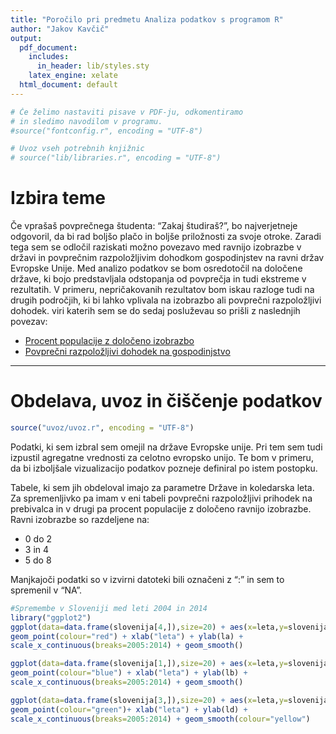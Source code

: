 ```yaml
---
title: "Poročilo pri predmetu Analiza podatkov s programom R"
author: "Jakov Kavčič"
output:
  pdf_document:
    includes:
      in_header: lib/styles.sty
    latex_engine: xelate
  html_document: default
---
```


```r
# Če želimo nastaviti pisave v PDF-ju, odkomentiramo
# in sledimo navodilom v programu.
#source("fontconfig.r", encoding = "UTF-8")

# Uvoz vseh potrebnih knjižnic
# source("lib/libraries.r", encoding = "UTF-8")
```

# Izbira teme

Če vprašaš povprečnega študenta: "Zakaj študiraš?", bo najverjetneje odgovoril, da bi rad boljšo plačo in boljše priložnosti za svoje otroke. Zaradi tega sem se odločil raziskati možno povezavo med ravnijo izobrazbe v državi in povprečnim razpoložljivim dohodkom gospodinjstev na ravni držav Evropske Unije. Med analizo podatkov se bom osredotočil na določene države, ki bojo predstavljala odstopanja od povprečja in tudi ekstreme v rezultatih. V primeru, nepričakovanih rezultatov bom iskau razloge tudi na drugih področjih, ki bi lahko vplivala na izobrazbo ali povprečni razpoložljivi dohodek.
viri katerih sem se do sedaj posluževau so prišli z naslednjih povezav:

 - [Procent populacije z določeno izobrazbo](http://appsso.eurostat.ec.europa.eu/nui/show.do?query=BOOKMARK_DS-053408_QID_6B4112F1_UID_-3F171EB0&layout=TIME,C,X,0;GEO,L,Y,0;HHTYP,L,Z,0;INDIC_IL,L,Z,1;UNIT,L,Z,2;INDICATORS,C,Z,3;&zSelection=DS-053408INDIC_IL,MED_E;DS-053408HHTYP,TOTAL;DS-053408INDICATORS,OBS_FLAG;DS-053408UNIT,EUR;&rankName1=HHTYP_1_2_-1_2&rankName2=TIME_1_0_0_0&rankName3=INDIC-IL_1_2_-1_2&rankName4=UNIT_1_2_-1_2&rankName5=GEO_1_2_0_1&rankName6=INDICATORS_1_2_-1_2&sortC=ASC_-1_FIRST&rStp=&cStp=&rDCh=&cDCh=&rDM=true&cDM=true&footnes=false&empty=false&wai=false&time_mode=NONE&time_most_recent=false&lang=EN&cfo=%23%23%23%2C%23%23%23.%23%23%23)
  - [Povprečni razpoložljivi dohodek na gospodinjstvo](http://appsso.eurostat.ec.europa.eu/nui/show.do?query=BOOKMARK_DS-591613_QID_-3FAA6024_UID_-3F171EB0&layout=TIME,C,X,0;GEO,L,Y,0;SEX,L,Z,0;AGE,L,Z,1;UNIT,L,Z,2;ISCED11,L,Z,3;INDICATORS,C,Z,4;&zSelection=DS-591613SEX,T;DS-591613UNIT,PC;DS-591613INDICATORS,OBS_FLAG;DS-591613ISCED11,ED0-2;DS-591613AGE,Y15-64;&rankName1=TIME_1_0_0_0&rankName2=ISCED11_1_2_-1_2&rankName3=UNIT_1_2_-1_2&rankName4=GEO_1_2_0_1&rankName5=AGE_1_2_-1_2&rankName6=INDICATORS_1_2_-1_2&rankName7=SEX_1_2_-1_2&sortC=ASC_-1_FIRST&rStp=&cStp=&rDCh=&cDCh=&rDM=true&cDM=true&footnes=false&empty=false&wai=false&time_mode=NONE&time_most_recent=false&lang=EN&cfo=%23%23%23%2C%23%23%23.%23%23%23)

***

# Obdelava, uvoz in čiščenje podatkov

```r
source("uvoz/uvoz.r", encoding = "UTF-8")
```

Podatki, ki sem izbral sem omejil na države Evropske unije. Pri tem sem tudi izpustil agregatne vrednosti za celotno evropsko unijo. Te bom v primeru, da bi izboljšale vizualizacijo podatkov pozneje definiral po istem postopku.

Tabele, ki sem jih obdeloval imajo za parametre Države in koledarska leta.
Za spremenljivko pa imam v eni tabeli povprečni razpoložljivi prihodek na prebivalca in v drugi pa procent populacije z določeno ravnijo izobrazbe. Ravni izobrazbe so razdeljene na:

 - 0 do 2
 - 3 in 4
 - 5 do 8
 
Manjkajoči podatki so v izvirni datoteki bili označeni z ":" in sem to spremenil v "NA".

```r
#Spremembe v Sloveniji med leti 2004 in 2014
library("ggplot2")
ggplot(data=data.frame(slovenija[4,]),size=20) + aes(x=leta,y=slovenija[4,]) +
geom_point(colour="red") + xlab("leta") + ylab(la) +
scale_x_continuous(breaks=2005:2014) + geom_smooth()

ggplot(data=data.frame(slovenija[1,]),size=20) + aes(x=leta,y=slovenija[1,]) +
geom_point(colour="blue") + xlab("leta") + ylab(lb) +
scale_x_continuous(breaks=2005:2014) + geom_smooth()

ggplot(data=data.frame(slovenija[3,]),size=20) + aes(x=leta,y=slovenija[3,]) +
geom_point(colour="green")+ xlab("leta") + ylab(ld) +
scale_x_continuous(breaks=2005:2014) + geom_smooth(colour="yellow")
```










